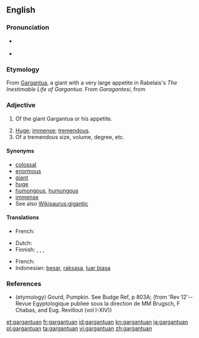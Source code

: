 ==English==

===Pronunciation===
* {{a|UK}} {{IPA|/ˈɡɑː(ɹ)ˌɡæn.tjʊu.æn/|/ˈɡɑː(ɹ)ˌɡænt.jʊuæn/}}
* {{audio|Gargantuan-en-US-pronunciation.ogg|Audio (US)}}

===Etymology===
From [[Gargantua]], a giant with a very large appetite in Rabelais's ''The Inestimable Life of Gargantua''. From ''Garagantesi'', from {{etyl|egy|en}}

===Adjective===
{{en-adj}}

# {{obsolete}} Of the giant Gargantua or his appetite.
# [[huge|Huge]]; [[immense]]; [[tremendous]].
# Of a tremendous size, volume, degree, etc.

====Synonyms====
* [[colossal]]
* [[enormous]]
* [[giant]]
* [[huge]]
* [[humongous]], [[humungous]]
* [[immense]]
* See also [[Wikisaurus:gigantic]]

====Translations====
{{trans-top|of the giant Gargantua or his appetite}}
* French: {{t+|fr|gargantuesque}}
{{trans-mid}}
{{trans-bottom}}

{{trans-top|huge}}
* Dutch: {{t-|nl|immens}}
* Finnish: {{t+|fi|valtava}}, {{t-|fi|jättiläismäinen}}, {{t-|fi|jättimäinen}}, {{t+|fi|suunnaton}}
{{trans-mid}}
* French: {{t+|fr|gargantuesque}}
* Indonesian: [[besar]], [[raksasa]], [[luar biasa]]
{{trans-bottom}}

===References===
* (etymology) Gourd, Pumpkin. See Budge Ref, p 803A; (from 'Rev 12'--Revue Egyptologique publiee sous la direction de MM Brugsch, F Chabas, and Eug. Revillout (vol I-XIV))

[[et:gargantuan]]
[[fr:gargantuan]]
[[id:gargantuan]]
[[kn:gargantuan]]
[[ja:gargantuan]]
[[pl:gargantuan]]
[[ta:gargantuan]]
[[vi:gargantuan]]
[[zh:gargantuan]]